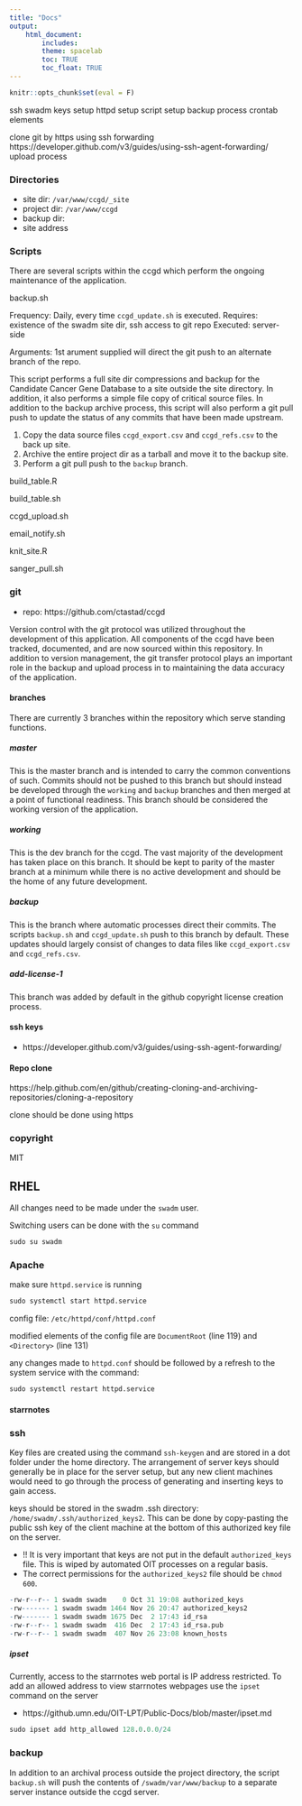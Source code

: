 ```yaml
---
title: "Docs"
output:
    html_document:
        includes:
        theme: spacelab
        toc: TRUE
        toc_float: TRUE
---
```


```r
knitr::opts_chunk$set(eval = F)
```

ssh swadm keys setup
httpd setup
script setup
backup process
crontab elements

clone git by https
using ssh forwarding https://developer.github.com/v3/guides/using-ssh-agent-forwarding/
upload process

### Directories

* site dir: `/var/www/ccgd/_site`
* project dir: `/var/www/ccgd`
* backup dir:
* site address

### Scripts

There are several scripts within the ccgd which perform the ongoing maintenance of the application.

backup.sh

Frequency: Daily, every time `ccgd_update.sh` is executed.
Requires: existence of the swadm site dir, ssh access to git repo
Executed: server-side

Arguments: 1st arument supplied will direct the git push to an alternate branch of the repo.

This script performs a full site dir compressions and backup for the Candidate Cancer Gene Database to a site outside the site directory. In addition, it also performs a simple file copy of critical source files. In addition to the backup archive process, this script will also perform a git pull push to update the status of any commits that have been made upstream.

1. Copy the data source files `ccgd_export.csv` and `ccgd_refs.csv` to the back up site.
2. Archive the entire project dir as a tarball and move it to the backup site.
3. Perform a git pull push to the `backup` branch.

build_table.R

build_table.sh

ccgd_upload.sh

email_notify.sh

knit_site.R

sanger_pull.sh

### git

* repo: https://github.com/ctastad/ccgd

Version control with the git protocol was utilized throughout the development of this application. All components of the ccgd have been tracked, documented, and are now sourced within this repository. In addition to version management, the git transfer protocol plays an important role in the backup and upload process in to maintaining the data accuracy of the application.

#### branches

There are currently 3 branches within the repository which serve standing functions.

##### master

This is the master branch and is intended to carry the common conventions of such. Commits should not be pushed to this branch but should instead be developed through the `working` and `backup` branches and then merged at a point of functional readiness. This branch should be considered the working version of the application.

##### working

This is the dev branch for the ccgd. The vast majority of the development has taken place on this branch. It should be kept to parity of the master branch at a minimum while there is no active development and should be the home of any future development.

##### backup

This is the branch where automatic processes direct their commits. The scripts `backup.sh` and `ccgd_update.sh` push to this branch by default. These updates should largely consist of changes to data files like `ccgd_export.csv` and `ccgd_refs.csv`.

##### add-license-1

This branch was added by default in the github copyright license creation process.

#### ssh keys

* https://developer.github.com/v3/guides/using-ssh-agent-forwarding/

#### Repo clone

https://help.github.com/en/github/creating-cloning-and-archiving-repositories/cloning-a-repository

clone should be done using https

### copyright

MIT

## RHEL

All changes need to be made under the `swadm` user.

Switching users can be done with the `su` command

```r
sudo su swadm
```


### Apache

make sure `httpd.service` is running

```r
sudo systemctl start httpd.service
```


config file: `/etc/httpd/conf/httpd.conf`

modified elements of the config file are `DocumentRoot` (line 119) and `<Directory>` (line 131)

any changes made to `httpd.conf` should be followed by a refresh to the system service with the command:

```r
sudo systemctl restart httpd.service
```

#### starrnotes

### ssh

Key files are created using the command `ssh-keygen` and are stored in a dot folder under the home directory. The arrangement of server keys should generally be in place for the server setup, but any new client machines would need to go through the process of generating and inserting keys to gain access.

keys should be stored in the swadm .ssh directory: `/home/swadm/.ssh/authorized_keys2`. This can be done by copy-pasting the public ssh key of the client machine at the bottom of this authorized key file on the server.

* !! It is very important that keys are not put in the default `authorized_keys` file. This is wiped by automated OIT processes on a regular basis.
* The correct permissions for the `authorized_keys2` file should be `chmod 600`.

```r
-rw-r--r-- 1 swadm swadm    0 Oct 31 19:08 authorized_keys
-rw------- 1 swadm swadm 1464 Nov 26 20:47 authorized_keys2
-rw------- 1 swadm swadm 1675 Dec  2 17:43 id_rsa
-rw-r--r-- 1 swadm swadm  416 Dec  2 17:43 id_rsa.pub
-rw-r--r-- 1 swadm swadm  407 Nov 26 23:08 known_hosts
```

##### ipset

Currently, access to the starrnotes web portal is IP address restricted. To add an allowed address to view starrnotes webpages use the `ipset` command on the server

* https://github.umn.edu/OIT-LPT/Public-Docs/blob/master/ipset.md

```r
sudo ipset add http_allowed 128.0.0.0/24
```



### backup

In addition to an archival process outside the project directory, the script `backup.sh` will push the contents of `/swadm/var/www/backup` to a separate server instance outside the ccgd server.
